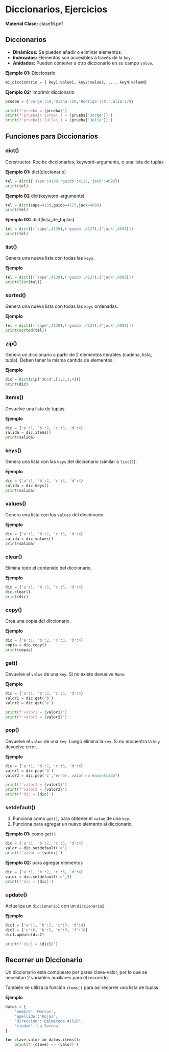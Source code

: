 
# Diccionarios, Ejercicios
**Material Clase:** <ExternalLink href="/inacap/ti3v11/docs/clase16.pdf">clase16.pdf</ExternalLink>

## Diccionarios

- **Dinámicos:** Se pueden añadir o eliminar elementos.
- **Indexados:** Elementos son accesibles a través de la `key`.
- **Anidados:** Pueden contener a otro diccionario en su campo `value`.

**Ejemplo 01:** Diccionario

```python
mi_diccionario = { key1:value1, key2:value2, ..., keyN:valueN}
```

**Ejemplo 02:** Imprimir diccionario
```python
prueba = {'Jorge':50,'Diana':60,'Rodrigo':40,'Julia':70}

print(f'prueba = {prueba}')
print(f'prueba[\'Jorge\'] = {prueba['Jorge']}')
print(f'prueba[\'Julia\'] = {prueba['Julia']}')
```
## Funciones para Diccionarios

### dict()
Constructor. Recibe diccionarios, keyword-arguments, o una lista de tuplas

**Ejemplo 01:** dict(diccionario)
```python
tel = dict({'sape':4139,'guido':4127,'jack':4098})
print(tel)
```

**Ejemplo 02** dict(keyword-arguments)
```python
tel = dict(sape=4139,guido=4127,jack=4098)
print(tel)
```

**Ejemplo 03:** dict(lista_de_tuplas)
```python
tel = dict([('sape',4139),('guido',4127),('jack',4098)])
print(tel)
```

### list()
Genera una nueva lista con todas las `keys`.

**Ejemplo**
```python
tel = dict([('sape',4139),('guido',4127),('jack',4098)])
print(list(tel))
```

### sorted()
Genera una nueva lista con todas las `keys` ordenadas.

**Ejemplo**
```python
tel = dict([('sape',4139),('guido',4127),('jack',4098)])
print(sorted(tel))
```

### zip()
Genera un diccionario a partir de 2 elementos iterables (cadena, lista, tupla). Deben tener la misma cantida de elementos.

**Ejemplo**
```python
dic = dict(zip('abcd',[1,2,3,4]))
print(dic)
```

### items()
Devuelve una lista de tuplas.

**Ejemplo** 
```python
dic = {'a':1, 'b':2, 'c':3, 'd':4}
salida = dic.items()
print(salida)
```

### keys()
Genera una lista con las `keys` del diccionario (similar a `list()`).

**Ejemplo** 
```python
dic = {'a':1, 'b':2, 'c':3, 'd':4}
salida = dic.keys()
print(salida)
```

### values()
Genera una lista con los `values` del diccionario.

**Ejemplo** 
```python
dic = {'a':1, 'b':2, 'c':3, 'd':4}
salida = dic.values()
print(salida)
```

### clear()
Elimina todo el contenido del diccionario.

**Ejemplo** 
```python
dic = {'a':1, 'b':2, 'c':3, 'd':4}
dic.clear()
print(dic)
```

### copy()
Crea una copia del diccionario.

**Ejemplo** 
```python
dic = {'a':1, 'b':2, 'c':3, 'd':4}
copia = dic.copy()
print(copia)
```

### get()
Devuelve el `value` de una `key`. Si no existe devuelve `None`.

**Ejemplo** 
```python
dic = {'a':1, 'b':2, 'c':3, 'd':4}
valor1 = dic.get('b')
valor2 = dic.get('e')

print(f'valor1 = {valor1}')
print(f'valor2 = {valor2}')
```
### pop()
Devuelve el `value` de una `key`. Luego elimina la `key`. Si no encuentra la `key` devuelve error.

**Ejemplo** 
```python
dic = {'a':1, 'b':2, 'c':3, 'd':4}
valor1 = dic.pop('b')
valor2 = dic.pop('z',"error, valor no encontrado")

print(f'valor1 = {valor1}')
print(f'valor2 = {valor2}')
print(f'dic = {dic}')
```

### setdefault()

1. Funciona como `get()`, para obtener el `value` de una `key`.
2. Funciona para agregar un nuevo elemento al diccionario.

**Ejemplo 01:** como `get()`
```python
dic = {'a':1, 'b':2, 'c':3, 'd':4}
valor = dic.setdefault('a')
print(f'valor = {valor}')
```

**Ejemplo 02:** para agregar elementos

```python
dic = {'a':1, 'b':2, 'c':3, 'd':4}
valor = dic.setdefault('e',5)
print(f'dic = {dic}')
```

### update()

Actualiza un `diccionario1` con un `diccionario2`.

**Ejemplo**
```python
dic1 = {'a':1, 'b':2, 'c':3, 'd':4}
dic2 = {'c':6, 'b':5, 'e':9, 'f':10}
dic1.update(dic2)

print(f'dic1 = {dic1}')
```

## Recorrer un Diccionario
Un diccionario está compuesto por pares clave-valor, por lo que se necesitan 2 variables auxiliares para el recorrido.

También se utiliza la función `items()` para así recorrer una lista de tuplas. 

**Ejemplo**
```python
datos = {
	'nombre':'Marcos',
	'apellido':'Rojas',
	'direccion':'Balmaceda #1520',
	'ciudad':'La Serena'
}

for clave,valor in datos.items():
	print(f'{clave} => {valor}')
```
